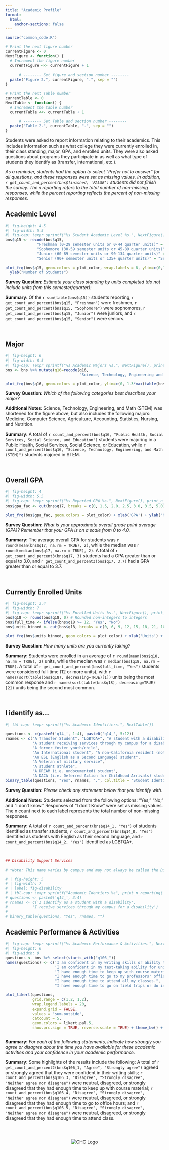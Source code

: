 ```yaml
---
title: "Academic Profile"
format:
  html:
    anchor-sections: false
---
```



```r
source("common_code.R")

# Print the next figure number
currentFigure <- 0
NextFigure <- function() {
  # Increment the figure number
  currentFigure <<- currentFigure + 1
  
      # -------- Set figure and section number --------
  paste("Figure 2.", currentFigure, ".", sep = "")
}

# Print the next Table number
currentTable <- 0
NextTable <- function() {
  # Increment the table number
  currentTable <<- currentTable + 1
  
      # -------- Set Table and section number --------
  paste("Table 2.", currentTable, ".", sep = "")
}

```


Students were asked to report information relating to their academics. This includes information such as what college they were currently enrolled in, their class standing, major, GPA, and enrolled units. They were also asked questions about programs they participate in as well as what type of students they identify as (transfer, international, etc.). 

*As a reminder, students had the option to select "Prefer not to answer" for all questions, and these responses were set as missing values. In addition, `r get_count_and_percent(bns$finished, 'FALSE')` students did not finish the survey. The n reporting refers to the total number of non-missing responses, while the percent reporting reflects the percent of non-missing responses.*



## Academic Level 

<div class = "row">

<div class = "col-md-7">

```r
#| fig-height: 4.5
#| fig-width: 5.5
#| fig-cap: !expr sprintf("%s Student Academic Level %s.", NextFigure(), print_n_reporting('q15'))
bns$q15 <- recode(bns$q15,
              "Freshman (0-29 semester units or 0-44 quarter units)" = "Freshman",
              "Sophomore (30-59 semester units or 45-89 quarter units)" = "Sophomore",
              "Junior (60-89 semester units or 90-134 quarter units)" = "Junior",
              "Senior (90+ semester units or 135+ quarter units)" = "Senior")
              
plot_frq(bns$q15, geom.colors = plot_color, wrap.labels = 8, ylim=c(0,1.3*max(table(bns$q15)))) + xlab('Class Standing') + 
  ylab("Number of Students")
```

**Survey Question: ** *Estimate your class standing by units completed (do not include units from this semester/quarter):*

**Summary: ** Of the `r sum(table(bns$q15))` students reporting, `r get_count_and_percent(bns$q15, "Freshman")` were freshmen, `r get_count_and_percent(bns$q15, "Sophomore")` were sophomores, `r get_count_and_percent(bns$q15, "Junior")` were juniors, and `r get_count_and_percent(bns$q15, "Senior")` were seniors.

<br>

## Major

```r
#| fig-height: 6
#| fig-width: 8.5
#| fig-cap: !expr sprintf("%s Academic Majors %s.", NextFigure(), print_n_reporting('q16'))
bns <- bns %>% mutate(q16=recode(q16, 
                                 "Science, Technology, Engineering and Math (STEM) (Includes Medicine, Computer Science, Agriculture, Accounting, Statistics, Nursing, and Nutrition)" = "Science, Technology, Engineering, and Math (STEM)"))

plot_frq(bns$q16, geom.colors = plot_color, ylim=c(0, 1.3*max(table(bns$q16))), wrap.labels = 16, sort.frq = 'desc') + xlab('') + ylab("Number of Students") + theme(axis.text.x = element_text(size = 10))

```

**Survey Question: ** *Which of the following categories best describes your major?*

**Additional Notes: ** Science, Technology, Engineering, and Math (STEM) was shortened for the figure above, but also includes the following majors: Medicine, Computer Science, Agriculture, Accounting, Statistics, Nursing, and Nutrition.


**Summary: ** A total of `r count_and_percent(bns$q16, "Public Health, Social Services, Social Science, and Education")` students were majoring in a Public Health, Social Services, Social Science, or Education, while `r count_and_percent(bns$q16, "Science, Technology, Engineering, and Math (STEM)")` students majored in STEM.

<br>

## Overall GPA

```r
#| fig-height: 4
#| fig-width: 5.5
#| fig-cap: !expr sprintf("%s Reported GPA %s.", NextFigure(), print_n_reporting('q17'))
bns$gpa_fac <- cut(bns$q17, breaks = c(0, 1.5, 2.0, 2.5, 3.0, 3.5, 5.0), labels = c("1.5 or less", "1.51-2.0", "2.01-2.5", "2.51-3.0", "3.01-3.5", "3.51 or above"), ordered_result = TRUE, include.lowest = TRUE)

plot_frq(bns$gpa_fac, geom.colors = plot_color) + xlab('GPA') + ylab("Number of Students") + ylim(0, 1.3*max(table(bns$gpa_fac)))
```

**Survey Question: ** *What is your approximate overall grade point average (GPA)? Remember that your GPA is on a scale from 0 to 4.0.*


**Summary: ** The average overall GPA for students was `r round(mean(bns$q17, na.rm = TRUE), 2)`, while the median was `r round(median(bns$q17, na.rm = TRUE), 2)`. A total of `r get_count_and_percent3(bns$q17, 3)` students had a GPA greater than or equal to 3.0, and `r get_count_and_percent3(bns$q17, 3.7)` had a GPA greater than or equal to 3.7.

<br>

## Currently Enrolled Units

```r
#| fig-height: 3.4
#| fig-width: 7
#| fig-cap: !expr sprintf("%s Enrolled Units %s.", NextFigure(), print_n_reporting('q18'))
bns$q18 <- round(bns$q18, 0) # Rounded non-integers to integers
bns$full_time <- ifelse(bns$q18 >= 12, "Yes", "No")
bns$units_binned <- cut(bns$q18, breaks = c(0, 6, 9, 12, 15, 18, 21, 1000), labels = c("6 or less", "7-9", "10-12", "13-15", "16-18", "19-21", "22+"), ordered_result = TRUE, include.lowest = TRUE)

plot_frq(bns$units_binned, geom.colors = plot_color) + xlab('Units') + ylab("Number of Students") + ylim(0, 1.3*max(table(bns$units_binned)))
```

**Survey Question: ** *How many units are you currently taking?*

**Summary: ** Students were enrolled in an average of `r round(mean(bns$q18, na.rm = TRUE), 2)` units, while the median was `r median(bns$q18, na.rm = TRUE)`. A total of `r get_count_and_percent(bns$full_time, "Yes")` students were considered full-time (12 or more units), with `r names(sort(table(bns$q18), decreasing=TRUE)[1])` units being the most common response and `r names(sort(table(bns$q18), decreasing=TRUE)[2])` units being the second most common.

<br>


## I identify as...

```r
#| tbl-cap: !expr sprintf("%s Academic Identifiers.", NextTable())

questions <- c(paste0('q14_', 1:4), paste0('q14_', 5:12))
rnames <- c("A Transfer Student", "LGBTQA+", "A student with a disability", 
            'A student receiving services through my campus for a disability',
            "A former foster youth/child",
            "An International student", "A non-California resident (not International)",
            "An ESL (English as a Second Language) student",
            "A Veteran of military service",
            "A student athlete",
            "A DREAM (i.e. undocumented) student",
            "A DACA (i.e. Deferred Action for Childhood Arrivals) student")
binary_table(questions, "Yes", rnames, ".", col.title = "Student Identifiers:")
```

**Survey Question:** *Please check any statement below that you identify with.*

**Additional Notes:** Students selected from the following options: "Yes," "No," and "I don't know." Responses of "I don't Know" were set as missing values. The n count next to each label represents the total number of non-missing responses. 

**Summary:** A total of `r count_and_percent(bns$q14_1, "Yes")` of students identified as transfer students, `r count_and_percent(bns$q14_8, "Yes")` identified as students with English as their second language, and `r count_and_percent(bns$q14_2, "Yes")` identified as LGBTQA+.


<br>


```r
## Disability Support Services

# *Note: This name varies by campus and may not always be called the Disability Support Service Center.*

# | fig-height: 5
# | fig-width: 7
# | label: fig-disability
# | tbl-cap: !expr sprintf("Academic Identiers %s", print_n_reporting('q18'))
# questions <- paste0('q14_', 3:4)
# rnames <- c('I identify as a student with a disability',
#           'I receive services through my campus for a disability')
#             
# binary_table(questions, "Yes", rnames, "")
```


## Academic Performance & Activities


```r
#| fig-cap: !expr sprintf("%s Academic Performance & Activities.", NextFigure())
#| fig-height: 6
#| fig-width: 8
questions <- bns %>% select(starts_with("q106_"))
names(questions) <- c('I am confident in my writing skills or ability to write well for university-level courses',
                      'I am confident in my test-taking ability for university-level courses.', 
                      'I have enough time to keep up with course materials, for example reading, writing, and preparing for exams and course assignments.',
                      "I have enough time to go to my professors' office hours and tutoring services when needed.", 
                      "I have enough time to attend all my classes.",
                      "I have enough time to go on field trips or do internships.")

plot_likert(questions,
            grid.range = c(1.2, 1.2),
            wrap.legend.labels = 20,
            expand.grid = FALSE,
            values = "sum.outside",
            catcount = 5,
            geom.colors = likert.pal.5,
            show.prc.sign = TRUE, reverse.scale = TRUE) + theme_bw() + theme(legend.position = "top")



```


**Summary:** *For each of the following statements, indicate how strongly you agree or disagree about the time you have available for these academic activities and your confidence in your academic performance.*


**Summary:** Some highlights of the results include the following: A total of `r get_count_and_percent2(bns$q106_1, "Agree", "Strongly agree")` agreed or strongly agreed that they were confident in their writing skills;  `r count_and_percent(bns$q106_3, "Disagree", "Strongly disagree", "Neither agree nor disagree")` were neutral, disagreed, or strongly disagreed that they had enough time to keep up with course material; `r count_and_percent(bns$q106_4, "Disagree", "Strongly disagree", "Neither agree nor disagree")` were neutral, disagreed, or strongly disagreed that they had enough time to go to office hours; and `r count_and_percent(bns$q106_5, "Disagree", "Strongly disagree", "Neither agree nor disagree")` were neutral, disagreed, or strongly disagreed that they had enough time to attend class. 



<br />


:::: {.columns}

::: {.column width="10%"}

:::

::: {.column width="80%"}
<div style="text-align: center;">

<img src="bns_statewide_logo_array.svg" alt="CHC Logo" width="auto" height="auto">

</div>
:::

::: {.column width="10%"}


:::

::::
 



